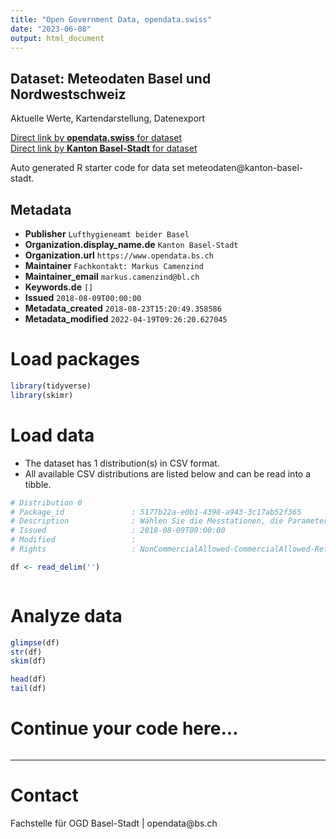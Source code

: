 ```yaml
---
title: "Open Government Data, opendata.swiss"
date: "2023-06-08"
output: html_document
---
```


## Dataset: Meteodaten Basel und Nordwestschweiz

Aktuelle Werte, Kartendarstellung, Datenexport

[Direct link by **opendata.swiss** for dataset](https://opendata.swiss/de/dataset/meteodaten-basel-und-nordwestschweiz)<br>
[Direct link by **Kanton Basel-Stadt** for dataset](https://meteodaten-nordwest.ch/)

Auto generated R starter code for data set meteodaten@kanton-basel-stadt.

## Metadata

- **Publisher** `Lufthygieneamt beider Basel`
- **Organization.display_name.de** `Kanton Basel-Stadt`
- **Organization.url** `https://www.opendata.bs.ch`
- **Maintainer** `Fachkontakt: Markus Camenzind`
- **Maintainer_email** `markus.camenzind@bl.ch`
- **Keywords.de** `[]`
- **Issued** `2018-08-09T00:00:00`
- **Metadata_created** `2018-08-23T15:20:49.358586`
- **Metadata_modified** `2022-04-19T09:26:20.627045`


# Load packages

```r

library(tidyverse)
library(skimr)

```

# Load data

-   The dataset has 1 distribution(s) in CSV format.
-   All available CSV distributions are listed below and can be read into a tibble.

```r

# Distribution 0
# Package_id               : 5177b22a-e0b1-4398-a943-3c17ab52f365
# Description              : Wählen Sie die Messtationen, die Parameter und den Zeitraum und laden Sie diese als CSV File runter.
# Issued                   : 2018-08-09T00:00:00
# Modified                 : 
# Rights                   : NonCommercialAllowed-CommercialAllowed-ReferenceNotRequired

df <- read_delim('')



```

# Analyze data

```r

glimpse(df)
str(df)
skim(df)

head(df)
tail(df)

```

# Continue your code here...

```r

```

------------------------------------------------------------------------

# Contact

Fachstelle für OGD Basel-Stadt | opendata@bs.ch

